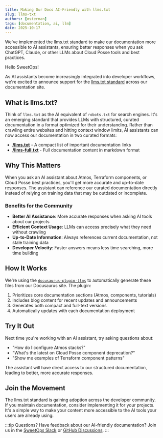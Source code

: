 ```yaml
---
title: Making Our Docs AI-Friendly with llms.txt
slug: llms-txt
authors: [osterman]
tags: [documentation, ai, llm]
date: 2025-10-17
---
```



<Intro>
We've implemented the llms.txt standard to make our documentation more accessible to AI assistants, ensuring better responses when you ask ChatGPT, Claude, or other LLMs about Cloud Posse tools and best practices.
</Intro>

Hello SweetOps!

As AI assistants become increasingly integrated into developer workflows, we're excited to announce support for the [llms.txt standard](https://llmstxt.org/) across our documentation site.

## What is llms.txt?

Think of `llms.txt` as the AI equivalent of `robots.txt` for search engines. It's an emerging standard that provides LLMs with structured, curated documentation in a format optimized for their understanding. Rather than crawling entire websites and hitting context window limits, AI assistants can now access our documentation in two curated formats:

- **[/llms.txt](https://docs.cloudposse.com/llms.txt)** - A compact list of important documentation links
- **[/llms-full.txt](https://docs.cloudposse.com/llms-full.txt)** - Full documentation content in markdown format

## Why This Matters

When you ask an AI assistant about Atmos, Terraform components, or Cloud Posse best practices, you'll get more accurate and up-to-date responses. The assistant can reference our curated documentation directly instead of relying on training data that may be outdated or incomplete.

### Benefits for the Community

- **Better AI Assistance**: More accurate responses when asking AI tools about our projects
- **Efficient Context Usage**: LLMs can access precisely what they need without crawling
- **Up-to-Date Information**: Always references current documentation, not stale training data
- **Developer Velocity**: Faster answers means less time searching, more time building

## How It Works

We're using the [`docusaurus-plugin-llms`](https://github.com/rachfop/docusaurus-plugin-llms) to automatically generate these files from our Docusaurus site. The plugin:

1. Prioritizes core documentation sections (Atmos, components, tutorials)
2. Includes blog content for recent updates and announcements
3. Generates both compact and full-text versions
4. Automatically updates with each documentation deployment

## Try It Out

Next time you're working with an AI assistant, try asking questions about:
- "How do I configure Atmos stacks?"
- "What's the latest on Cloud Posse component deprecation?"
- "Show me examples of Terraform component patterns"

The assistant will have direct access to our structured documentation, leading to better, more accurate responses.

## Join the Movement

The llms.txt standard is gaining adoption across the developer community. If you maintain documentation, consider implementing it for your projects. It's a simple way to make your content more accessible to the AI tools your users are already using.

:::tip Questions?
Have feedback about our AI-friendly documentation? Join us in the [SweetOps Slack](https://cloudposse.com/slack) or [GitHub Discussions](https://github.com/orgs/cloudposse/discussions).
:::

